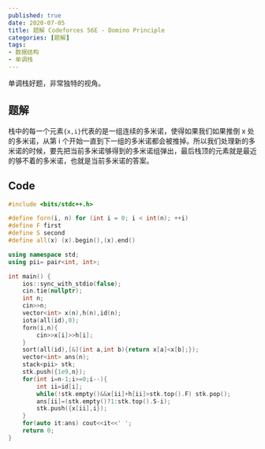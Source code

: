 ```yaml
---
published: true
date: 2020-07-05
title: 题解 Codeforces 56E - Domino Principle
categories: [题解]
tags:
- 数据结构
- 单调栈
---
```

单调栈好题，非常独特的视角。

## 题解

栈中的每一个元素`{x,i}`代表的是一组连续的多米诺，使得如果我们如果推倒 x 处的多米诺，从第 i 个开始一直到下一组的多米诺都会被推掉。所以我们处理新的多米诺的时候，要先把当前多米诺够得到的多米诺组弹出，最后栈顶的元素就是最近的够不着的多米诺，也就是当前多米诺的答案。

## Code
```cpp
#include <bits/stdc++.h>

#define forn(i, n) for (int i = 0; i < int(n); ++i)
#define F first
#define S second
#define all(x) (x).begin(),(x).end()

using namespace std;
using pii= pair<int, int>;

int main() {
    ios::sync_with_stdio(false);
    cin.tie(nullptr);
    int n;
    cin>>n;
    vector<int> x(n),h(n),id(n);
    iota(all(id),0);
    forn(i,n){
        cin>>x[i]>>h[i];
    }
    sort(all(id),[&](int a,int b){return x[a]<x[b];});
    vector<int> ans(n);
    stack<pii> stk;
    stk.push({1e9,n});
    for(int i=n-1;i>=0;i--){
        int ii=id[i];
        while(!stk.empty()&&x[ii]+h[ii]>stk.top().F) stk.pop();
        ans[ii]=(stk.empty()?1:stk.top().S-i);
        stk.push({x[ii],i});
    }
    for(auto it:ans) cout<<it<<' ';
    return 0;
}
```
